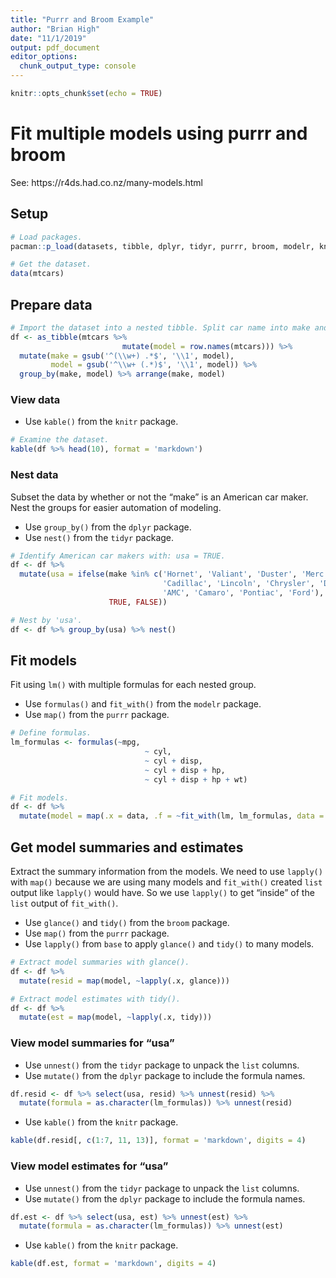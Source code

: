 ```yaml
---
title: "Purrr and Broom Example"
author: "Brian High"
date: "11/1/2019"
output: pdf_document
editor_options: 
  chunk_output_type: console
---
```


```r
knitr::opts_chunk$set(echo = TRUE)
```

# Fit multiple models using purrr and broom

See: https://r4ds.had.co.nz/many-models.html

## Setup

```r
# Load packages.
pacman::p_load(datasets, tibble, dplyr, tidyr, purrr, broom, modelr, knitr)

# Get the dataset.
data(mtcars)
```

## Prepare data

```r
# Import the dataset into a nested tibble. Split car name into make and model.
df <- as_tibble(mtcars %>% 
                         mutate(model = row.names(mtcars))) %>% 
  mutate(make = gsub('^(\\w+) .*$', '\\1', model),
         model = gsub('^\\w+ (.*)$', '\\1', model)) %>% 
  group_by(make, model) %>% arrange(make, model)
```

### View data

* Use `kable()` from the `knitr` package.

```r
# Examine the dataset.
kable(df %>% head(10), format = 'markdown')
```

\pagebreak

### Nest data

Subset the data by whether or not the "make" is an American car maker. Nest the
groups for easier automation of modeling.

* Use `group_by()` from the `dplyr` package.
* Use `nest()` from the `tidyr` package.

```r
# Identify American car makers with: usa = TRUE.
df <- df %>% 
  mutate(usa = ifelse(make %in% c('Hornet', 'Valiant', 'Duster', 'Merc', 
                                  'Cadillac', 'Lincoln', 'Chrysler', 'Dodge', 
                                  'AMC', 'Camaro', 'Pontiac', 'Ford'), 
                      TRUE, FALSE))

# Nest by 'usa'.
df <- df %>% group_by(usa) %>% nest()
```

## Fit models

Fit using `lm()` with multiple formulas for each nested group. 

* Use `formulas()` and `fit_with()` from the `modelr` package.
* Use `map()` from the `purrr` package.

```r
# Define formulas.
lm_formulas <- formulas(~mpg, 
                              ~ cyl, 
                              ~ cyl + disp, 
                              ~ cyl + disp + hp, 
                              ~ cyl + disp + hp + wt)

# Fit models.
df <- df %>% 
  mutate(model = map(.x = data, .f = ~fit_with(lm, lm_formulas, data = .x)))
```

## Get model summaries and estimates

Extract the summary information from the models. We need to use `lapply()`
with `map()` because we are using many models and `fit_with()` created `list`
output like `lapply()` would have. So we use `lapply()` to get "inside" of the
`list` output of `fit_with()`.

* Use `glance()` and `tidy()` from the `broom` package.
* Use `map()` from the `purrr` package.
* Use `lapply()` from `base` to apply `glance()` and `tidy()` to many models.

```r
# Extract model summaries with glance().
df <- df %>% 
  mutate(resid = map(model, ~lapply(.x, glance)))

# Extract model estimates with tidy().
df <- df %>% 
  mutate(est = map(model, ~lapply(.x, tidy)))
```

\pagebreak

### View model summaries for "usa"

* Use `unnest()` from the `tidyr` package to unpack the `list` columns.
* Use `mutate()` from the `dplyr` package to include the formula names.

```r
df.resid <- df %>% select(usa, resid) %>% unnest(resid) %>% 
  mutate(formula = as.character(lm_formulas)) %>% unnest(resid)
```

* Use `kable()` from the `knitr` package.

```r
kable(df.resid[, c(1:7, 11, 13)], format = 'markdown', digits = 4)
```

\pagebreak

### View model estimates for "usa"

* Use `unnest()` from the `tidyr` package to unpack the `list` columns.
* Use `mutate()` from the `dplyr` package to include the formula names.

```r
df.est <- df %>% select(usa, est) %>% unnest(est) %>% 
  mutate(formula = as.character(lm_formulas)) %>% unnest(est)
```

* Use `kable()` from the `knitr` package.

```r
kable(df.est, format = 'markdown', digits = 4)
```
